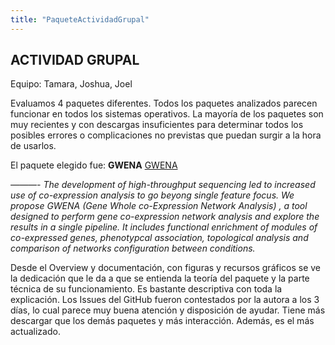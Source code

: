 ```yaml
---
title: "PaqueteActividadGrupal"
---
```


## ACTIVIDAD GRUPAL 

Equipo: Tamara, Joshua, Joel

Evaluamos 4 paquetes diferentes. Todos los paquetes analizados parecen funcionar en todos los sistemas operativos. La mayoría de los paquetes son muy recientes y con descargas insuficientes para determinar todos los posibles errores o complicaciones no previstas que puedan surgir a la hora de usarlos.  

El paquete elegido fue: **GWENA**
[GWENA](https://github.com/Kumquatum/GWENA)

*---------- The development of high-throughput sequencing led to increased use of co-expression analysis to go beyong single feature focus. We propose GWENA (Gene Whole co-Expression Network Analysis) , a tool designed to perform gene co-expression network analysis and explore the results in a single pipeline. It includes functional enrichment of modules of co-expressed genes, phenotypcal association, topological analysis and comparison of networks configuration between conditions.*



Desde el Overview y documentación, con figuras y recursos gráficos se ve la dedicación que le da a que se entienda la teoría del paquete y la parte técnica de su funcionamiento. Es bastante descriptiva con toda la explicación. Los Issues del GitHub fueron contestados por la autora a los 3 días, lo cual parece muy buena atención y disposición de ayudar. 
Tiene más descargar que los demás paquetes y más interacción. Además, es el más actualizado. 

